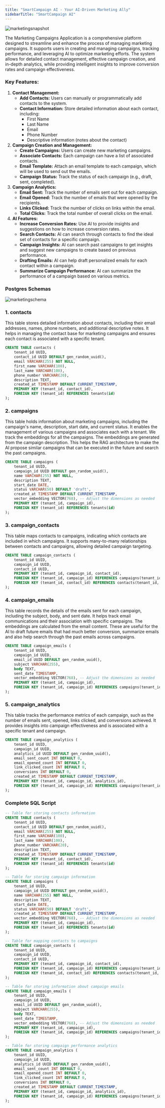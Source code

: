 ```yaml
---
title: "SmartCampaign AI - Your AI-Driven Marketing Ally"
sidebarTitle: "SmartCampaign AI"
---
```


![marketingsnapshot](/images/marketingsnapshot.png)

The Marketing Campaigns Application is a comprehensive platform designed to streamline and enhance the process of managing marketing campaigns. It supports users in creating and managing campaigns, tracking performance, and leveraging AI to optimize marketing efforts. The system allows for detailed contact management, effective campaign creation, and in-depth analytics, while providing intelligent insights to improve conversion rates and campaign effectiveness.

### Key Features:

1. **Contact Management:**
   - **Add Contacts:** Users can manually or programmatically add contacts to the system.
   - **Contact Information:** Store detailed information about each contact, including:
     - First Name
     - Last Name
     - Email
     - Phone Number
     - Descriptive information (notes about the contact)
2. **Campaign Creation and Management:**
   - **Create Campaigns:** Users can create new marketing campaigns.
   - **Associate Contacts:** Each campaign can have a list of associated contacts.
   - **Email Template:** Attach an email template to each campaign, which will be used to send out the emails.
   - **Campaign Status:** Track the status of each campaign (e.g., draft, sent, completed).
3. **Campaign Analytics:**
   - **Email Sent:** Track the number of emails sent out for each campaign.
   - **Email Opened:** Track the number of emails that were opened by the recipients.
   - **Links Clicked:** Track the number of clicks on links within the email.
   - **Total Clicks:** Track the total number of overall clicks on the email.
4. **AI Features:**
   - **Increase Conversion Rates:** Use AI to provide insights and suggestions on how to increase conversion rates.
   - **Search Contacts:** AI can search through contacts to find the ideal set of contacts for a specific campaign.
   - **Campaign Insights:** AI can search past campaigns to get insights and suggest new campaigns to create based on previous performance.
   - **Drafting Emails:** AI can help draft personalized emails for each contact within a campaign.
   - **Summarize Campaign Performance:** AI can summarize the performance of a campaign based on various metrics.

### Postgres Schemas

![marketingschema](/images/marketingschema.png)

### 1. contacts

This table stores detailed information about contacts, including their email addresses, names, phone numbers, and additional descriptive notes. It helps in managing the contact base for marketing campaigns and ensures each contact is associated with a specific tenant.

```sql
CREATE TABLE contacts (
    tenant_id UUID,
    contact_id UUID DEFAULT gen_random_uuid(),
    email VARCHAR(255) NOT NULL,
    first_name VARCHAR(100),
    last_name VARCHAR(100),
    phone_number VARCHAR(20),
    description TEXT,
    created_at TIMESTAMP DEFAULT CURRENT_TIMESTAMP,
    PRIMARY KEY (tenant_id, contact_id),
    FOREIGN KEY (tenant_id) REFERENCES tenants(id)
);
```

### 2. campaigns

This table holds information about marketing campaigns, including the campaign's name, description, start date, and current status. It enables the management of various campaigns and associates each with a tenant. We track the embeddings for all the campaigns. The embeddings are generated from the campaign description. This helps the RAG architecture to make the AI propose similar campaigns that can be executed in the future and search the past campaigns.

```sql
CREATE TABLE campaigns (
    tenant_id UUID,
    campaign_id UUID DEFAULT gen_random_uuid(),
    name VARCHAR(255) NOT NULL,
    description TEXT,
    start_date DATE,
    status VARCHAR(50) DEFAULT 'draft',
    created_at TIMESTAMP DEFAULT CURRENT_TIMESTAMP,
    vector_embedding VECTOR(768), -- Adjust the dimensions as needed
    PRIMARY KEY (tenant_id, campaign_id),
    FOREIGN KEY (tenant_id) REFERENCES tenants(id)
);
```

### 3. campaign_contacts

This table maps contacts to campaigns, indicating which contacts are included in which campaigns. It supports many-to-many relationships between contacts and campaigns, allowing detailed campaign targeting.

```sql
CREATE TABLE campaign_contacts (
    tenant_id UUID,
    campaign_id UUID,
    contact_id UUID,
    PRIMARY KEY (tenant_id, campaign_id, contact_id),
    FOREIGN KEY (tenant_id, campaign_id) REFERENCES campaigns(tenant_id, campaign_id),
    FOREIGN KEY (tenant_id, contact_id) REFERENCES contacts(tenant_id, contact_id)
);
```

### 4. campaign_emails

This table records the details of the emails sent for each campaign, including the subject, body, and sent date. It helps track email communications and their association with specific campaigns. The embeddings are calculated from the email content. These are useful for the AI to draft future emails that had much better conversion, summarize emails and also help search through the past emails across campaigns.

```sql
CREATE TABLE campaign_emails (
    tenant_id UUID,
    campaign_id UUID,
    email_id UUID DEFAULT gen_random_uuid(),
    subject VARCHAR(255),
    body TEXT,
    sent_date TIMESTAMP,
    vector_embedding VECTOR(768), -- Adjust the dimensions as needed
    PRIMARY KEY (tenant_id, campaign_id),
    FOREIGN KEY (tenant_id, campaign_id) REFERENCES campaigns(tenant_id, campaign_id)
);
```

### 5. campaign_analytics

This table tracks the performance metrics of each campaign, such as the number of emails sent, opened, links clicked, and conversions achieved. It provides insights into campaign effectiveness and is associated with a specific tenant and campaign.

```sql
CREATE TABLE campaign_analytics (
    tenant_id UUID,
    campaign_id UUID,
    analytics_id UUID DEFAULT gen_random_uuid(),
    email_sent_count INT DEFAULT 0,
    email_opened_count INT DEFAULT 0,
    link_clicked_count INT DEFAULT 0,
    conversions INT DEFAULT 0,
    created_at TIMESTAMP DEFAULT CURRENT_TIMESTAMP,
    PRIMARY KEY (tenant_id, campaign_id, analytics_id),
    FOREIGN KEY (tenant_id, campaign_id) REFERENCES campaigns(tenant_id, campaign_id)
);
```

### Complete SQL Script

```sql
-- Table for storing contacts information
CREATE TABLE contacts (
    tenant_id UUID,
    contact_id UUID DEFAULT gen_random_uuid(),
    email VARCHAR(255) NOT NULL,
    first_name VARCHAR(100),
    last_name VARCHAR(100),
    phone_number VARCHAR(20),
    description TEXT,
    created_at TIMESTAMP DEFAULT CURRENT_TIMESTAMP,
    PRIMARY KEY (tenant_id, contact_id),
    FOREIGN KEY (tenant_id) REFERENCES tenants(id)
);

-- Table for storing campaign information
CREATE TABLE campaigns (
    tenant_id UUID,
    campaign_id UUID DEFAULT gen_random_uuid(),
    name VARCHAR(255) NOT NULL,
    description TEXT,
    start_date DATE,
    status VARCHAR(50) DEFAULT 'draft',
    created_at TIMESTAMP DEFAULT CURRENT_TIMESTAMP,
    vector_embedding VECTOR(768), -- Adjust the dimensions as needed
    PRIMARY KEY (tenant_id, campaign_id),
    FOREIGN KEY (tenant_id) REFERENCES tenants(id)
);

-- Table for mapping contacts to campaigns
CREATE TABLE campaign_contacts (
    tenant_id UUID,
    campaign_id UUID,
    contact_id UUID,
    PRIMARY KEY (tenant_id, campaign_id, contact_id),
    FOREIGN KEY (tenant_id, campaign_id) REFERENCES campaigns(tenant_id, campaign_id),
    FOREIGN KEY (tenant_id, contact_id) REFERENCES contacts(tenant_id, contact_id)
);

-- Table for storing information about campaign emails
CREATE TABLE campaign_emails (
    tenant_id UUID,
    campaign_id UUID,
    email_id UUID DEFAULT gen_random_uuid(),
    subject VARCHAR(255),
    body TEXT,
    sent_date TIMESTAMP,
    vector_embedding VECTOR(768), -- Adjust the dimensions as needed
    PRIMARY KEY (tenant_id, campaign_id),
    FOREIGN KEY (tenant_id, campaign_id) REFERENCES campaigns(tenant_id, campaign_id)
);

-- Table for storing campaign performance analytics
CREATE TABLE campaign_analytics (
    tenant_id UUID,
    campaign_id UUID,
    analytics_id UUID DEFAULT gen_random_uuid(),
    email_sent_count INT DEFAULT 0,
    email_opened_count INT DEFAULT 0,
    link_clicked_count INT DEFAULT 0,
    conversions INT DEFAULT 0,
    created_at TIMESTAMP DEFAULT CURRENT_TIMESTAMP,
    PRIMARY KEY (tenant_id, campaign_id, analytics_id),
    FOREIGN KEY (tenant_id, campaign_id) REFERENCES campaigns(tenant_id, campaign_id)
);
```
